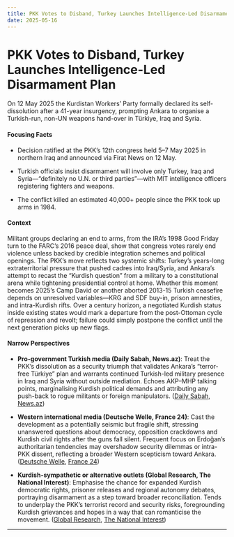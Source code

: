 ```yaml
---
title: PKK Votes to Disband, Turkey Launches Intelligence-Led Disarmament Plan
date: 2025-05-16
---
```


# PKK Votes to Disband, Turkey Launches Intelligence-Led Disarmament Plan

On 12 May 2025 the Kurdistan Workers’ Party formally declared its self-dissolution after a 41-year insurgency, prompting Ankara to organise a Turkish-run, non-UN weapons hand-over in Türkiye, Iraq and Syria.

#### Focusing Facts

- Decision ratified at the PKK’s 12th congress held 5–7 May 2025 in northern Iraq and announced via Firat News on 12 May.

- Turkish officials insist disarmament will involve only Turkey, Iraq and Syria—“definitely no U.N. or third parties”—with MIT intelligence officers registering fighters and weapons.

- The conflict killed an estimated 40,000+ people since the PKK took up arms in 1984.

#### Context

Militant groups declaring an end to arms, from the IRA’s 1998 Good Friday turn to the FARC’s 2016 peace deal, show that congress votes rarely end violence unless backed by credible integration schemes and political openings. The PKK’s move reflects two systemic shifts: Turkey’s years-long extraterritorial pressure that pushed cadres into Iraq/Syria, and Ankara’s attempt to recast the “Kurdish question” from a military to a constitutional arena while tightening presidential control at home. Whether this moment becomes 2025’s Camp David or another aborted 2013-15 Turkish ceasefire depends on unresolved variables—KRG and SDF buy-in, prison amnesties, and intra-Kurdish rifts. Over a century horizon, a negotiated Kurdish status inside existing states would mark a departure from the post-Ottoman cycle of repression and revolt; failure could simply postpone the conflict until the next generation picks up new flags.

#### Narrow Perspectives

- **Pro-government Turkish media (Daily Sabah, News.az)**: Treat the PKK’s dissolution as a security triumph that validates Ankara’s “terror-free Türkiye” plan and warrants continued Turkish-led military presence in Iraq and Syria without outside mediation. Echoes AKP–MHP talking points, marginalising Kurdish political demands and attributing any push-back to rogue militants or foreign manipulators. ([Daily Sabah](https://www.dailysabah.com/politics/war-on-terror/turkiye-on-alert-against-provocations-targeting-terror-free-initiative), [News.az](https://news.az/news/-turkiye-and-the-kurdish-question-from-armed-struggle-to-political-integration))

- **Western international media (Deutsche Welle, France 24)**: Cast the development as a potentially seismic but fragile shift, stressing unanswered questions about democracy, opposition crackdowns and Kurdish civil rights after the guns fall silent. Frequent focus on Erdoğan’s authoritarian tendencies may overshadow security dilemmas or intra-PKK dissent, reflecting a broader Western scepticism toward Ankara. ([Deutsche Welle](https://www.dw.com/en/what-does-the-end-of-the-pkk-mean-for-turkey/a-72546682), [France 24](https://www.france24.com/en/video/20250513-historic-peace-initiative-pkk-to-disband-seeks-democratic-cultural-educational-kurdish-rights))

- **Kurdish-sympathetic or alternative outlets (Global Research, The National Interest)**: Emphasise the chance for expanded Kurdish democratic rights, prisoner releases and regional autonomy debates, portraying disarmament as a step toward broader reconciliation. Tends to underplay the PKK’s terrorist record and security risks, foregrounding Kurdish grievances and hopes in a way that can romanticise the movement. ([Global Research](https://www.globalresearch.ca/turkey-kurdish-prisoners-interview-wladimir-van-wilgenburg/5887039), [The National Interest](https://nationalinterest.org/blog/buzz/the-kurdistan-workers-party-says-it-will-end-its-war-with-turkey))

---
